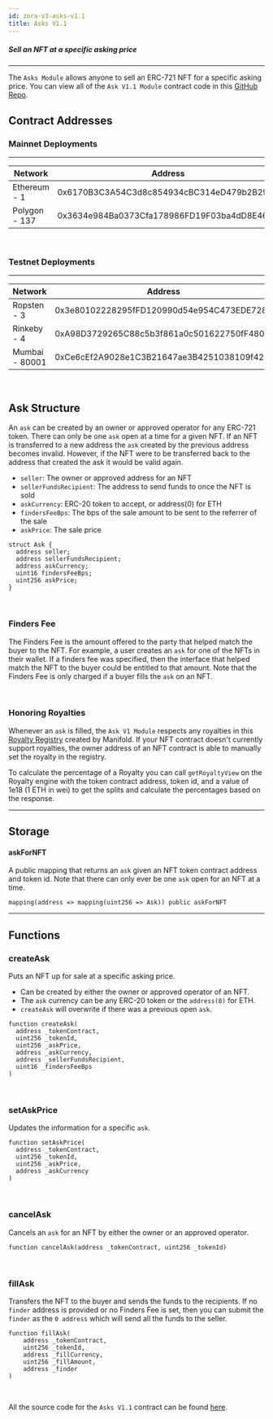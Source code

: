 ```yaml
---
id: zora-v3-asks-v1.1
title: Asks V1.1
---
```


##### Sell an NFT at a specific asking price

---
The `Asks Module` allows anyone to sell an ERC-721 NFT for a specific asking price. 
You can view all of the `Ask V1.1 Module` contract code in this [GitHub Repo](https://github.com/ourzora/v3/blob/main/contracts/modules/Asks/V1.1/AsksV1_1.sol).

## Contract Addresses

### Mainnet Deployments
---
| **Network**       | **Address**                                |
| ----------------- | ------------------------------------------ |
| Ethereum - 1      | 0x6170B3C3A54C3d8c854934cBC314eD479b2B29A3 |
| Polygon - 137     | 0x3634e984Ba0373Cfa178986FD19F03ba4dD8E469 |

<br/> 

### Testnet Deployments
---
| **Network**       | **Address**                                |
| ----------------- | ------------------------------------------ |
| Ropsten - 3       | 0x3e80102228295fFD120990d54e954C473EDE7280 |
| Rinkeby - 4       | 0xA98D3729265C88c5b3f861a0c501622750fF4806 |
| Mumbai - 80001    | 0xCe6cEf2A9028e1C3B21647ae3B4251038109f42a |

<br/>

## Ask Structure
An `ask` can be created by an owner or approved operator for any ERC-721 token.
There can only be one `ask` open at a time for a given NFT.
If an NFT is transferred to a new address the `ask` created by the previous address becomes invalid.
However, if the NFT were to be transferred back to the address that created the ask it would be valid again. 


* `seller`: The owner or approved address for an NFT
* `sellerFundsRecipient`: The address to send funds to once the NFT is sold
* `askCurrency`: ERC-20 token to accept, or address(0) for ETH
* `findersFeeBps`: The bps of the sale amount to be sent to the referrer of the sale
* `askPrice`: The sale price

```
struct Ask {
  address seller;
  address sellerFundsRecipient; 
  address askCurrency;
  uint16 findersFeeBps;
  uint256 askPrice;
}
```

<br/> 

### Finders Fee

The Finders Fee is the amount offered to the party that helped match the buyer to the NFT.
For example, a user creates an `ask` for one of the NFTs in their wallet. 
If a finders fee was specified, then the interface that helped match the NFT to the buyer could be entitled to that amount.
Note that the Finders Fee is only charged if a buyer fills the `ask` on an NFT.

<br/> 

### Honoring Royalties
Whenever an `ask` is filled, the `Ask V1 Module` respects any royalties in this [Royalty Registry](https://royaltyregistry.xyz/lookup) created by Manifold.
If your NFT contract doesn't currently support royalties, the owner address of an NFT contract is able to manually set the royalty in the registry.

To calculate the percentage of a Royalty you can call `getRoyaltyView` on the Royalty engine with the token contract address, token id, and a value of 1e18 (1 ETH in wei) to get the splits and calculate the percentages based on the response.
<br/> 

---

## Storage

#### askForNFT
A public mapping that returns an `ask` given an NFT token contract address and token id. 
Note that there can only ever be one `ask` open for an NFT at a time.

`mapping(address => mapping(uint256 => Ask)) public askForNFT`

--- 

## Functions

### createAsk 
Puts an NFT up for sale at a specific asking price. 
- Can be created by either the owner or approved operator of an NFT.
- The `ask` currency can be any ERC-20 token or the `address(0)` for ETH.
- `createAsk` will overwrite if there was a previous open `ask`.
```
function createAsk(
  address _tokenContract,
  uint256 _tokenId,
  uint256 _askPrice,
  address _askCurrency,
  address _sellerFundsRecipient,
  uint16 _findersFeeBps
)
```

<br/>

### setAskPrice
Updates the information for a specific `ask`.
```
function setAskPrice(
  address _tokenContract,
  uint256 _tokenId,
  uint256 _askPrice,
  address _askCurrency
) 
```

<br/>

### cancelAsk
Cancels an `ask` for an NFT by either the owner or an approved operator.
```
function cancelAsk(address _tokenContract, uint256 _tokenId)
```

<br/>

### fillAsk 
Transfers the NFT to the buyer and sends the funds to the recipients. 
If no `finder` address is provided or no Finders Fee is set, then you can submit the `finder` as the `0 address` which will send all the funds to the seller.
```
function fillAsk(
    address _tokenContract,
    uint256 _tokenId,
    address _fillCurrency,
    uint256 _fillAmount,
    address _finder
) 
```
<br/>

All the source code for the `Asks V1.1` contract can be found [here](https://github.com/ourzora/v3/blob/main/contracts/modules/Asks/V1.1/AsksV1_1.sol).